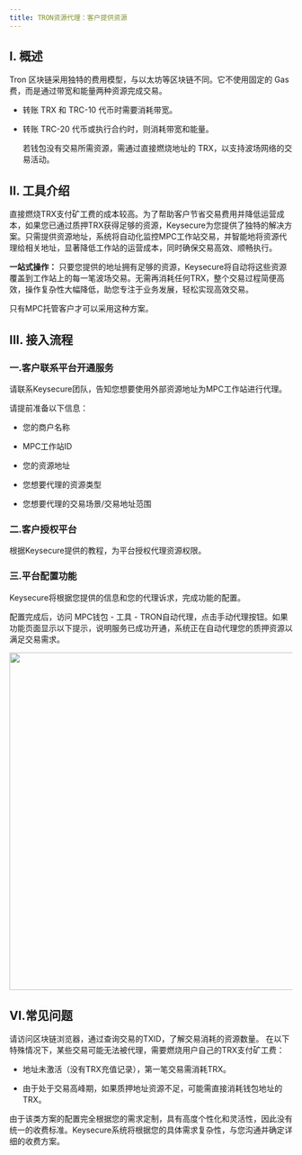 ```yaml
---
title: TRON资源代理：客户提供资源
---
```

  
## I. 概述
 Tron 区块链采用独特的费用模型，与以太坊等区块链不同。它不使用固定的 Gas 费，而是通过带宽和能量两种资源完成交易。
- 转账 TRX 和 TRC-10 代币时需要消耗带宽。
- 转账 TRC-20 代币或执行合约时，则消耗带宽和能量。
  
  若钱包没有交易所需资源，需通过直接燃烧地址的 TRX，以支持波场网络的交易活动。
  
## II. 工具介绍
  直接燃烧TRX支付矿工费的成本较高。为了帮助客户节省交易费用并降低运营成本，如果您已通过质押TRX获得足够的资源，Keysecure为您提供了独特的解决方案。只需提供资源地址，系统将自动化监控MPC工作站交易，并智能地将资源代理给相关地址，显著降低工作站的运营成本，同时确保交易高效、顺畅执行。
  
  
**一站式操作：** 只要您提供的地址拥有足够的资源，Keysecure将自动将这些资源覆盖到工作站上的每一笔波场交易。无需再消耗任何TRX，整个交易过程简便高效，操作复杂性大幅降低，助您专注于业务发展，轻松实现高效交易。
  
  <Tip> 
  只有MPC托管客户才可以采用这种方案。
  </Tip>
  
## III. 接入流程
  
  ### 一.客户联系平台开通服务
  
  请联系Keysecure团队，告知您想要使用外部资源地址为MPC工作站进行代理。
  
  请提前准备以下信息：

  * 您的商户名称

  * MPC工作站ID

  * 您的资源地址

  * 您想要代理的资源类型

  * 您想要代理的交易场景/交易地址范围
  
  ### 二.客户授权平台
  
  根据Keysecure提供的教程，为平台授权代理资源权限。
  
  
  ### 三.平台配置功能
  Keysecure将根据您提供的信息和您的代理诉求，完成功能的配置。
  
  配置完成后，访问 MPC钱包 - 工具 - TRON自动代理，点击手动代理按钮。如果功能页面显示以下提示，说明服务已成功开通，系统正在自动代理您的质押资源以满足交易需求。
  
  <div className="w-full flex items-center justify-center">
    <img src="/images/user-guide/nochargecn.jpeg" width="600"/>
</div>
  
  
## VI.常见问题
  
  <Accordion title="如何了解订单实际消耗的交易资源">
  请访问区块链浏览器，通过查询交易的TXID，了解交易消耗的资源数量。
  </Accordion>
  
  
  <Accordion title="为什么有的波场交易没有使用代理资源？">
  在以下特殊情况下，某些交易可能⽆法被代理，需要燃烧用户自己的TRX支付矿工费：
  
  - 地址未激活（没有TRX充值记录），第⼀笔交易需消耗TRX。
  
  - 由于处于交易⾼峰期，如果质押地址资源不⾜，可能需直接消耗钱包地址的TRX。
  
  </Accordion>
  
  
  <Accordion title="系统如何收取该方案费用？">
  由于该类方案的配置完全根据您的需求定制，具有高度个性化和灵活性，因此没有统一的收费标准。Keysecure系统将根据您的具体需求复杂性，与您沟通并确定详细的收费方案。
  </Accordion>
  